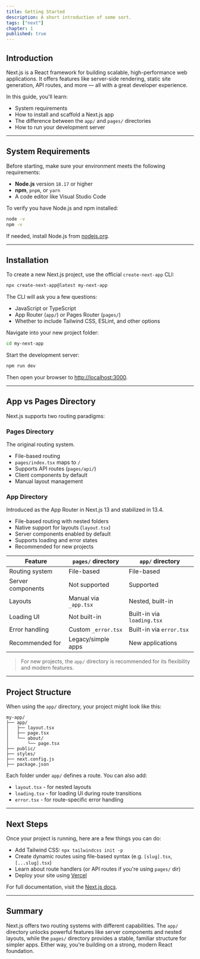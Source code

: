 ```yaml
---
title: Getting Started
description: A short introduction of some sort.
tags: ["next"]
chapter: 1
published: true
---
```


## Introduction

Next.js is a React framework for building scalable, high-performance web applications. It offers features like server-side rendering, static site generation, API routes, and more — all with a great developer experience.

In this guide, you'll learn:

- System requirements
- How to install and scaffold a Next.js app
- The difference between the `app/` and `pages/` directories
- How to run your development server

---

## System Requirements

Before starting, make sure your environment meets the following requirements:

- **Node.js** version `18.17` or higher
- **npm**, `pnpm`, or `yarn`
- A code editor like Visual Studio Code

To verify you have Node.js and npm installed:

```bash
node -v
npm -v
```

If needed, install Node.js from [nodejs.org](https://nodejs.org).

---

## Installation

To create a new Next.js project, use the official `create-next-app` CLI:

```bash
npx create-next-app@latest my-next-app
```

The CLI will ask you a few questions:

- JavaScript or TypeScript
- App Router (`app/`) or Pages Router (`pages/`)
- Whether to include Tailwind CSS, ESLint, and other options

Navigate into your new project folder:

```bash
cd my-next-app
```

Start the development server:

```bash
npm run dev
```

Then open your browser to [http://localhost:3000](http://localhost:3000).

---

## App vs Pages Directory

Next.js supports two routing paradigms:

### Pages Directory

The original routing system.

- File-based routing
- `pages/index.tsx` maps to `/`
- Supports API routes (`pages/api/`)
- Client components by default
- Manual layout management

### App Directory

Introduced as the App Router in Next.js 13 and stabilized in 13.4.

- File-based routing with nested folders
- Native support for layouts (`layout.tsx`)
- Server components enabled by default
- Supports loading and error states
- Recommended for new projects

| Feature           | `pages/` directory    | `app/` directory           |
| ----------------- | --------------------- | -------------------------- |
| Routing system    | File-based            | File-based                 |
| Server components | Not supported         | Supported                  |
| Layouts           | Manual via `_app.tsx` | Nested, built-in           |
| Loading UI        | Not built-in          | Built-in via `loading.tsx` |
| Error handling    | Custom `_error.tsx`   | Built-in via `error.tsx`   |
| Recommended for   | Legacy/simple apps    | New applications           |

> For new projects, the `app/` directory is recommended for its flexibility and modern features.

---

## Project Structure

When using the `app/` directory, your project might look like this:

```
my-app/
├── app/
│   ├── layout.tsx
│   ├── page.tsx
│   └── about/
│       └── page.tsx
├── public/
├── styles/
├── next.config.js
├── package.json
```

Each folder under `app/` defines a route. You can also add:

- `layout.tsx` - for nested layouts
- `loading.tsx` - for loading UI during route transitions
- `error.tsx` - for route-specific error handling

---

## Next Steps

Once your project is running, here are a few things you can do:

- Add Tailwind CSS: `npx tailwindcss init -p`
- Create dynamic routes using file-based syntax (e.g. `[slug].tsx`, `[...slug].tsx`)
- Learn about route handlers (or API routes if you're using `pages/` dir)
- Deploy your site using [Vercel](https://vercel.com)

For full documentation, visit the [Next.js docs](https://nextjs.org/docs).

---

## Summary

Next.js offers two routing systems with different capabilities. The `app/` directory unlocks powerful features like server components and nested layouts, while the `pages/` directory provides a stable, familiar structure for simpler apps. Either way, you're building on a strong, modern React foundation.
